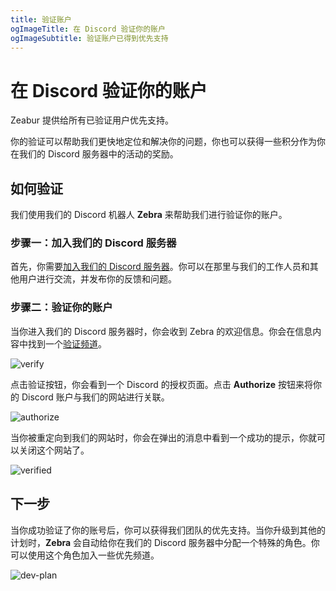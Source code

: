 ```yaml
---
title: 验证账户
ogImageTitle: 在 Discord 验证你的账户
ogImageSubtitle: 验证账户已得到优先支持
---
```


# 在 Discord 验证你的账户

Zeabur 提供给所有已验证用户优先支持。

你的验证可以帮助我们更快地定位和解决你的问题，你也可以获得一些积分作为你在我们的 Discord 服务器中的活动的奖励。

## 如何验证

我们使用我们的 Discord 机器人 **Zebra** 来帮助我们进行验证你的账户。

### 步骤一：加入我们的 Discord 服务器

首先，你需要[加入我们的 Discord 服务器](https://zeabur.com/dc)。你可以在那里与我们的工作人员和其他用户进行交流，并发布你的反馈和问题。

### 步骤二：验证你的账户

当你进入我们的 Discord 服务器时，你会收到 Zebra 的欢迎信息。你会在信息内容中找到一个[验证频道](https://discord.com/channels/1060209568820494336/1095916895649153094)。

![verify](/community/verify/verify.png)

点击验证按钮，你会看到一个 Discord 的授权页面。点击 **Authorize** 按钮来将你的 Discord 账户与我们的网站进行关联。

![authorize](/community/verify/authorize.png)

当你被重定向到我们的网站时，你会在弹出的消息中看到一个成功的提示，你就可以关闭这个网站了。

![verified](/community/verify/verified.png)

## 下一步

当你成功验证了你的账号后，你可以获得我们团队的优先支持。当你升级到其他的计划时，**Zebra** 会自动给你在我们的 Discord 服务器中分配一个特殊的角色。你可以使用这个角色加入一些优先频道。

![dev-plan](/community/verify/dev-plan.png)
